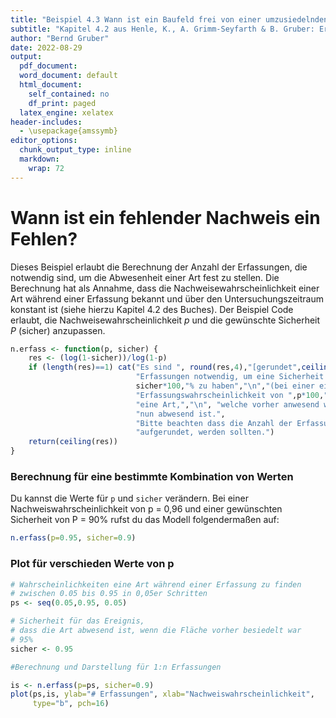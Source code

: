 ---
title: "Beispiel 4.3 Wann ist ein Baufeld frei von einer umzusiedelnden Art?"
subtitle: "Kapitel 4.2 aus Henle, K., A. Grimm-Seyfarth & B. Gruber: Erfassung und Analyse von Tierpopulationen. Ulmer Verlag"
author: "Bernd Gruber"
date: 2022-08-29
output:
  pdf_document: 
  word_document: default
  html_document:
    self_contained: no
    df_print: paged
  latex_engine: xelatex
header-includes:
  - \usepackage{amssymb}
editor_options:
  chunk_output_type: inline
  markdown:
    wrap: 72
---

# Wann ist ein fehlender Nachweis ein Fehlen?

Dieses Beispiel erlaubt die Berechnung der Anzahl der Erfassungen, die notwendig sind, um die Abwesenheit einer Art fest zu stellen. Die Berechnung hat als Annahme, dass die Nachweisewahrscheinlichkeit einer Art während einer Erfassung bekannt und über den Untersuchungszeitraum konstant ist (siehe hierzu Kapitel 4.2 des Buches). Der Beispiel Code erlaubt, die Nachweisewahrscheinlichkeit *p* und die gewünschte Sicherheit *P* (sicher) anzupassen.

```{r}
n.erfass <- function(p, sicher) {
	res <- (log(1-sicher))/log(1-p)
	if (length(res)==1) cat("Es sind ", round(res,4),"[gerundet",ceiling(res),"]", 
	                        "Erfassungen notwendig, um eine Sicherheit von",
	                        sicher*100,"% zu haben","\n","(bei einer einmaligen", 
	                        "Erfassungswahrscheinlichkeit von ",p*100,"%), dass", 
	                        "eine Art,","\n", "welche vorher anwesend war,", 
	                        "nun abwesend ist.", 
	                        "Bitte beachten dass die Anzahl der Erfassungen", "\n",
	                        "aufgerundet, werden sollten.")
	return(ceiling(res))
}
```

### Berechnung für eine bestimmte Kombination von Werten

Du kannst die Werte für `p` und `sicher` verändern. Bei einer Nachweiswahrscheinlichkeit von p = 0,96 und einer gewünschten Sicherheit von P = 90% rufst du das Modell folgendermaßen auf:

```{r}
n.erfass(p=0.95, sicher=0.9)
```

### Plot für verschieden Werte von p

```{r}
# Wahrscheinlichkeiten eine Art während einer Erfassung zu finden 
# zwischen 0.05 bis 0.95 in 0,05er Schritten
ps <- seq(0.05,0.95, 0.05) 
```

```{r}
# Sicherheit für das Ereignis, 
# dass die Art abwesend ist, wenn die Fläche vorher besiedelt war 
# 95%
sicher <- 0.95
```

```{r}
#Berechnung und Darstellung für 1:n Erfassungen

is <- n.erfass(p=ps, sicher=0.9)
plot(ps,is, ylab="# Erfassungen", xlab="Nachweiswahrscheinlichkeit", 
     type="b", pch=16)
```
